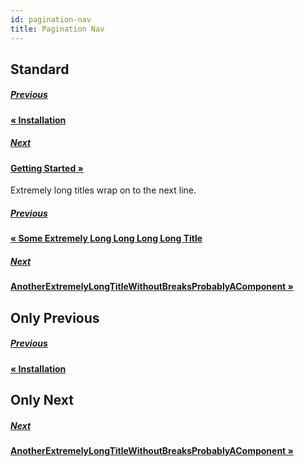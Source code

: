 ```yaml
---
id: pagination-nav
title: Pagination Nav
---
```



## Standard

<Playground>
  <nav class="pagination-nav">
    <div class="pagination-nav__item">
      <a class="pagination-nav__link" href="#url">
        <h5 class="pagination-nav__link--sublabel">Previous</h5>
        <h4 class="pagination-nav__link--label">&laquo; Installation</h4>
      </a>
    </div>
    <div class="pagination-nav__item pagination-nav__item--next">
      <a class="pagination-nav__link" href="#url">
        <h5 class="pagination-nav__link--sublabel">Next</h5>
        <h4 class="pagination-nav__link--label">Getting Started &raquo;</h4>
      </a>
    </div>
  </nav>
</Playground>

Extremely long titles wrap on to the next line.

<Playground>
  <nav class="pagination-nav">
    <div class="pagination-nav__item">
      <a class="pagination-nav__link" href="#url">
        <h5 class="pagination-nav__link--sublabel">Previous</h5>
        <h4 class="pagination-nav__link--label">
          &laquo; Some Extremely Long Long Long Long Title
        </h4>
      </a>
    </div>
    <div class="pagination-nav__item pagination-nav__item--next">
      <a class="pagination-nav__link" href="#url">
        <h5 class="pagination-nav__link--sublabel">Next</h5>
        <h4 class="pagination-nav__link--label">
          AnotherExtremelyLongTitleWithoutBreaksProbablyAComponent &raquo;
        </h4>
      </a>
    </div>
  </nav>
</Playground>

## Only Previous

<Playground>
  <nav class="pagination-nav">
    <div class="pagination-nav__item">
      <a class="pagination-nav__link" href="#url">
        <h5 class="pagination-nav__link--sublabel">Previous</h5>
        <h4 class="pagination-nav__link--label">&laquo; Installation</h4>
      </a>
    </div>
  </nav>
</Playground>

## Only Next

<Playground>
  <nav class="pagination-nav">
    <div class="pagination-nav__item"> </div>
    <div class="pagination-nav__item pagination-nav__item--next">
      <a class="pagination-nav__link" href="#url">
        <h5 class="pagination-nav__link--sublabel">Next</h5>
        <h4 class="pagination-nav__link--label">
          AnotherExtremelyLongTitleWithoutBreaksProbablyAComponent &raquo;
        </h4>
      </a>
    </div>
  </nav>
</Playground>
